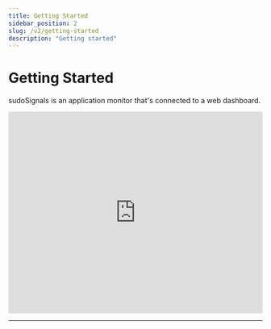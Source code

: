 ```yaml
---
title: Getting Started
sidebar_position: 2
slug: /v2/getting-started
description: "Getting started"
---
```



# Getting Started

sudoSignals is an application monitor that's connected to a web dashboard. 

<iframe src="https://player.vimeo.com/video/812113620?badge=0&amp;autopause=0&amp;player_id=0&amp;app_id=58479" width="100%" height= "400" frameborder="0" allow="autoplay; fullscreen; picture-in-picture" allowfullscreen title="sudoSignals | Getting Started"></iframe>

---
<DocCardList />

<!-- links -->